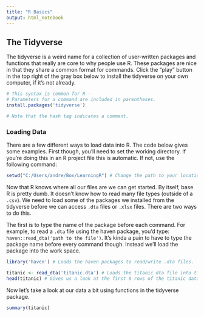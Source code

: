 ```yaml
---
title: "R Basics"
output: html_notebook
---
```


## The Tidyverse

The tidyverse is a weird name for a collection of user-written packages and functions that really are core to why people use R. These packages are nice in that they share a common format for commands. Click the "play" button in the top right of the gray box below to install the tidyverse on your own computer, if it's not already.

```r
# This syntax is common for R --
# Parameters for a command are included in parentheses.
install.packages('tidyverse')

# Note that the hash tag indicates a comment.
```

### Loading Data

There are a few different ways to load data into R. The code below gives some examples. First though, you'll need to set the working directory. If you're doing this in an R project file this is automatic. If not, use the following command:

```r
setwd("C:/Users/andre/Box/LearningR") # Change the path to your location
```

Now that R knows where all our files are we can get started. By itself, base R is pretty dumb. It doesn't know how to read many file types (outside of a `.csv`). We need to load some of the packages we installed from the tidyverse before we can access `.dta` files or `.xlsx` files. There are two ways to do this.

The first is to type the name of the package before each command. For example, to read a `.dta` file using the haven package, you'd type: `haven::read_dta('path to the file')`. It's kinda a pain to have to type the package name before every command though. Instead we'll load the package into the work space.

```r
library('haven') # Loads the haven packages to read/write .dta files.

titanic <- read_dta('titanic.dta') # Loads the titanic dta file into titanic df.
head(titanic) # Gives us a look at the first 6 rows of the titanic dataframe.

```

Now let's take a look at our data a bit using functions in the tidyverse package.

```r
summary(titanic)
```
